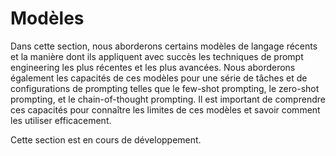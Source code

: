 # Modèles


Dans cette section, nous aborderons certains modèles de langage récents et la manière dont ils appliquent avec succès les techniques de prompt engineering les plus récentes et les plus avancées. Nous aborderons également les capacités de ces modèles pour une série de tâches et de configurations de prompting telles que le few-shot prompting, le zero-shot prompting, et le chain-of-thought prompting. Il est important de comprendre ces capacités pour connaître les limites de ces modèles et savoir comment les utiliser efficacement.


<Callout emoji="⚠️">
  Cette section est en cours de développement.
</Callout>
